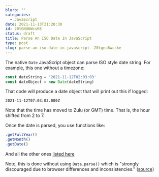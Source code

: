 ```yaml
---
blurb: ""
categories:
  - JavaScript
date: 2021-11-13T21:20:30
id: 20tGNU6WcsKE
status: draft
title: Parse An ISO Date In JavaScript
type: post
slug: parse-an-iso-date-in-javascript--20tgnu6wcske
---
```



The native `Date` JavaScript object can parse ISO style date string. For example, this one without a timezone:

```javascript
const dateString = '2021-11-12T02:03:03'
const dateObject = new Date(dateString)
``` 

That code will produce a date object that will print out this if logged:

```
2021-11-12T07:03:03.000Z
```

Note that the time has moved to Zulu (or GMT) time. That is, the hour shifted from 2 to 7. 

Once the date is parsed, you use functions like:

```javascript
.getFullYear()
.getMonth()
.getDate()
```

And all the other ones [listed here](https://developer.mozilla.org/en-US/docs/Web/JavaScript/Reference/Global_Objects/Date)


Note, this is done without using `Data.parse()` which is "strongly discouraged due to browser differences and inconsistencies." ([source](https://developer.mozilla.org/en-US/docs/Web/JavaScript/Reference/Global_Objects/Date/parse)) 
